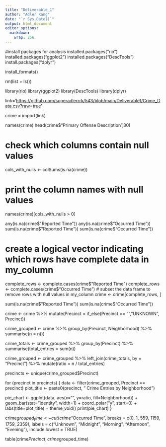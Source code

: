 ```yaml
---
title: "Deliverable_1"
author: "Adler Kang"
date: "`r Sys.Date()`"
output: html_document
editor_options: 
  markdown: 
    wrap: 256
---
```


#install packages for analysis 
installed.packages("rio") 
installed.packages("ggplot2") 
installed.packages("DescTools") 
install.packages("dplyr")

install_formats()

rm(list = ls())

library(rio) library(ggplot2) library(DescTools) library(dplyr)

link='<https://github.com/superadlerrrk/543/blob/main/Deliverable1/Crime_Data.csv?raw=true>' 

crime = import(link)

names(crime)
head(crime\$"Primary Offense Description",30)

# check which columns contain null values

cols_with_nulls <- colSums(is.na(crime))

# print the column names with null values

names(crime)[cols_with_nulls > 0]

any(is.na(crime$"Reported Time")) 
any(is.na(crime$"Occurred Time"))
sum(is.na(crime$"Reported Time")) 
sum(is.na(crime$"Occurred Time"))

# create a logical vector indicating which rows have complete data in my_column

complete_rows <- complete.cases(crime$"Reported Time") 
complete_rows <- complete.cases(crime$"Occurred Time") 
# subset the data frame to remove rows with null values in my_column 
crime \<- crime[complete_rows, ]

sum(is.na(crime$"Reported Time")) 
sum(is.na(crime$"Occurred Time"))

crime <- crime %>% 
mutate(Precinct = if_else(Precinct == "","UNKNOWN", Precinct))

crime_grouped <- crime %>% 
group_by(Precinct, Neighborhood) %>% summarise(n = n())

crime_totals <- crime_grouped %>% 
group_by(Precinct) %>% 
summarise(total_entries = sum(n))

crime_grouped <- crime_grouped %>% 
left_join(crime_totals, by = "Precinct") %>% 
mutate(ratio = n / total_entries)

precincts <- unique(crime_grouped$Precinct)

for (precinct in precincts) { 
  data <- filter(crime_grouped, Precinct == precinct) 
  plot_title <- paste0(precinct, " Crime Entries by Neighborhood")

pie_chart <- ggplot(data, aes(x="", y=ratio, fill=Neighborhood)) +                geom_bar(stat="identity", width=1) + coord_polar("y", start=0) +
  labs(title=plot_title) + theme_void()
  print(pie_chart) }

crime$grouped_time <- cut(crime$"Occurred Time", 
  breaks = c(0, 1, 559, 1159, 1759, 2359), 
  labels = c("Unknown", "Midnight", "Morning", "Afternoon", "Evening"),
  include.lowest = TRUE)

table(crime$Precinct, crime$grouped_time)

